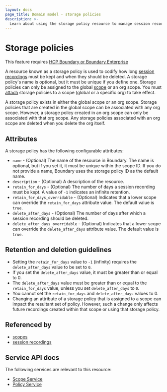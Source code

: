 ```yaml
---
layout: docs
page_title: Domain model - storage policies
description: >-
  Learn about using the storage policy resource to manage session recording retention. Understand how to configure policies for scopes and specify retention.
---
```


# Storage policies

<EnterpriseAlert product="boundary">This feature requires <a href="https://www.hashicorp.com/products/boundary">HCP Boundary or Boundary Enterprise</a></EnterpriseAlert>

A resource known as a storage policy is used to codify how long [session recordings][] must be kept and when they should be deleted.
A storage policy's name is optional, but it must be unique if you define one.
Storage policies can only be assigned to the global [scope][] or an org scope.
You must [attach][] storage policies to a scope (global or a specific org) to take effect.

A storage policy exists in either the global scope or an org scope.
Storage policies that are created in the global scope can be associated with any org scope.
However, a storage policy created in an org scope can only be associated with that org scope.
Any storage policies associated with an org scope are deleted when you delete the org itself.

## Attributes

A storage policy has the following configurable attributes:

- `name` - (Optional) The name of the resource in Boundary.
The name is optional, but if you set it, it must be unique within the scope ID.
If you do not provide a name, Boundary uses the storage policy ID as the default name.
- `description` - (Optional) A description of the resource.
- `retain_for_days` - (Optional) The number of days a session recording must be kept.
A value of `-1` indicates an infinite retention.
- `retain_for_days_overridable` - (Optional) Indicates that a lower scope can override the `retain_for_days` attribute value.
The default value is `true`.
- `delete_after_days` - (Optional) The number of days after which a session recording should be deleted.
- `delete_after_days_overridable` - (Optional) Indicates that a lower scope can override the  `delete_after_days` attribute value.
The default value is `true`.

## Retention and deletion guidelines

- Setting the `retain_for_days` value to `-1` (infinity) requires the `delete_after_days` value to be set to `0`.
- If you set the `delete_after_days` value, it must be greater than or equal to 0.
- The `delete_after_days` value must be greater than or equal to the `retain_for_days` value, unless you set `delete_after_days` to `0`.
- You cannot set the `retain_for_days` and `delete_after_days` values to 0.
- Changing an attribute of a storage policy that is assigned to a scope can impact the resultant set of policy.
However, such a change only affects future recordings created within that scope or using that storage policy.

## Referenced by

- [scopes](/boundary/docs/concepts/domain-model/scopes)
- [session recordings](/boundary/docs/concepts/domain-model/session-recordings)

## Service API docs

The following services are relevant to this resource:

- [Scope Service](/boundary/api-docs/scope-service)
- [Policy Service](/boundary/api-docs/policy-service)

[attach]: /boundary/docs/configuration/session-recording/configure-storage-policy#attach-storage-policies-to-a-scope
[session recordings]: /boundary/docs/concepts/domain-model/session-recordings
[scope]: /boundary/docs/concepts/domain-model/scopes
